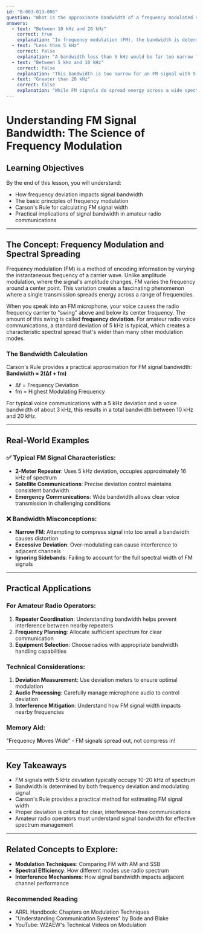 ```yaml
---
id: "B-003-013-006"
question: "What is the approximate bandwidth of a frequency modulated signal using 5 kHz deviation?"
answers:
  - text: "Between 10 kHz and 20 kHz"
    correct: true
    explanation: "In frequency modulation (FM), the bandwidth is determined by Carson's Rule, which approximates the signal's spectral width based on the modulation deviation. With a 5 kHz deviation, the occupied bandwidth will be approximately 2(Δf + fm), where Δf is the frequency deviation and fm is the highest modulating frequency. Typically, this results in a bandwidth between 10 kHz and 20 kHz for voice communications, making this the correct answer for standard amateur radio FM transmissions."
  - text: "Less than 5 kHz"
    correct: false
    explanation: "A bandwidth less than 5 kHz would be far too narrow for an FM signal with 5 kHz deviation. FM signals spread energy across a wider spectrum due to the frequency modulation process, which creates multiple sidebands around the carrier frequency. This spreading effect means the occupied bandwidth will always be significantly wider than the original modulating signal."
  - text: "Between 5 kHz and 10 kHz"
    correct: false
    explanation: "This bandwidth is too narrow for an FM signal with 5 kHz deviation. The frequency modulation process creates multiple sidebands that extend the signal's spectral width well beyond the original modulating frequency, typically resulting in a bandwidth of at least 10 kHz for voice communications."
  - text: "Greater than 20 kHz"
    correct: false
    explanation: "While FM signals do spread energy across a wide spectrum, a deviation of 5 kHz typically results in a bandwidth between 10 kHz and 20 kHz. A bandwidth greater than 20 kHz would suggest an unusually large deviation or complex modulation that isn't typical for standard amateur radio voice communications."
---
```


# Understanding FM Signal Bandwidth: The Science of Frequency Modulation

## Learning Objectives
By the end of this lesson, you will understand:
- How frequency deviation impacts signal bandwidth
- The basic principles of frequency modulation
- Carson's Rule for calculating FM signal width
- Practical implications of signal bandwidth in amateur radio communications

---

## The Concept: Frequency Modulation and Spectral Spreading

Frequency modulation (FM) is a method of encoding information by varying the instantaneous frequency of a carrier wave. Unlike amplitude modulation, where the signal's amplitude changes, FM varies the frequency around a center point. This variation creates a fascinating phenomenon where a single transmission spreads energy across a range of frequencies.

When you speak into an FM microphone, your voice causes the radio frequency carrier to "swing" above and below its center frequency. The amount of this swing is called **frequency deviation**. For amateur radio voice communications, a standard deviation of 5 kHz is typical, which creates a characteristic spectral spread that's wider than many other modulation modes.

### The Bandwidth Calculation

Carson's Rule provides a practical approximation for FM signal bandwidth:
**Bandwidth ≈ 2(Δf + fm)**
- Δf = Frequency Deviation
- fm = Highest Modulating Frequency

For typical voice communications with a 5 kHz deviation and a voice bandwidth of about 3 kHz, this results in a total bandwidth between 10 kHz and 20 kHz.

---

## Real-World Examples

### ✅ Typical FM Signal Characteristics:
- **2-Meter Repeater**: Uses 5 kHz deviation, occupies approximately 16 kHz of spectrum
- **Satellite Communications**: Precise deviation control maintains consistent bandwidth
- **Emergency Communications**: Wide bandwidth allows clear voice transmission in challenging conditions

### ❌ Bandwidth Misconceptions:
- **Narrow FM**: Attempting to compress signal into too small a bandwidth causes distortion
- **Excessive Deviation**: Over-modulating can cause interference to adjacent channels
- **Ignoring Sidebands**: Failing to account for the full spectral width of FM signals

---

## Practical Applications

### For Amateur Radio Operators:
1. **Repeater Coordination**: Understanding bandwidth helps prevent interference between nearby repeaters
2. **Frequency Planning**: Allocate sufficient spectrum for clear communication
3. **Equipment Selection**: Choose radios with appropriate bandwidth handling capabilities

### Technical Considerations:
1. **Deviation Measurement**: Use deviation meters to ensure optimal modulation
2. **Audio Processing**: Carefully manage microphone audio to control deviation
3. **Interference Mitigation**: Understand how FM signal width impacts nearby frequencies

### Memory Aid:
"**F**requency **M**oves Wide" - FM signals spread out, not compress in!

---

## Key Takeaways

- FM signals with 5 kHz deviation typically occupy 10-20 kHz of spectrum
- Bandwidth is determined by both frequency deviation and modulating signal
- Carson's Rule provides a practical method for estimating FM signal width
- Proper deviation is critical for clear, interference-free communications
- Amateur radio operators must understand signal bandwidth for effective spectrum management

---

## Related Concepts to Explore:
- **Modulation Techniques**: Comparing FM with AM and SSB
- **Spectral Efficiency**: How different modes use radio spectrum
- **Interference Mechanisms**: How signal bandwidth impacts adjacent channel performance

### Recommended Reading
- ARRL Handbook: Chapters on Modulation Techniques
- "Understanding Communication Systems" by Bode and Blake
- YouTube: W2AEW's Technical Videos on Modulation